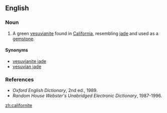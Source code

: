 {{wikipedia}}
==English==

===Noun===
{{en-noun|-}}

# {{mineralogy}} A green [[vesuvianite]] found in [[California]], resembling [[jade]] and used as a [[gemstone]].

====Synonyms====
*[[vesuvianite jade]]
*[[vesuvian jade]]

===References===
*''Oxford English Dictionary'', 2nd ed., 1989.
*''Random House Webster's Unabridged Electronic Dictionary'', 1987-1996.

[[zh:californite]]